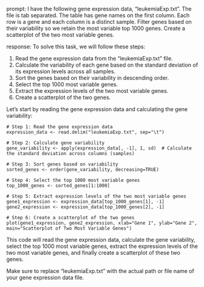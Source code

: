 prompt:
I have the following gene expression data, "leukemiaExp.txt". The file is tab separated. The table has gene names on the first column. Each row is a gene and each column is a distinct sample. Filter genes based on their variability so we retain the most variable top 1000 genes. Create a scatterplot of the two most variable genes.

response:
To solve this task, we will follow these steps:

1. Read the gene expression data from the "leukemiaExp.txt" file.
2. Calculate the variability of each gene based on the standard deviation of its expression levels across all samples.
3. Sort the genes based on their variability in descending order.
4. Select the top 1000 most variable genes.
5. Extract the expression levels of the two most variable genes.
6. Create a scatterplot of the two genes.

Let's start by reading the gene expression data and calculating the gene variability:

```
# Step 1: Read the gene expression data
expression_data <- read.delim("leukemiaExp.txt", sep="\t")

# Step 2: Calculate gene variability
gene_variability <- apply(expression_data[, -1], 1, sd)  # Calculate the standard deviation across columns (samples)

# Step 3: Sort genes based on variability
sorted_genes <- order(gene_variability, decreasing=TRUE)

# Step 4: Select the top 1000 most variable genes
top_1000_genes <- sorted_genes[1:1000]

# Step 5: Extract expression levels of the two most variable genes
gene1_expression <- expression_data[top_1000_genes[1], -1]
gene2_expression <- expression_data[top_1000_genes[2], -1]

# Step 6: Create a scatterplot of the two genes
plot(gene1_expression, gene2_expression, xlab="Gene 1", ylab="Gene 2", main="Scatterplot of Two Most Variable Genes")
```

This code will read the gene expression data, calculate the gene variability, select the top 1000 most variable genes, extract the expression levels of the two most variable genes, and finally create a scatterplot of these two genes.

Make sure to replace "leukemiaExp.txt" with the actual path or file name of your gene expression data file.
